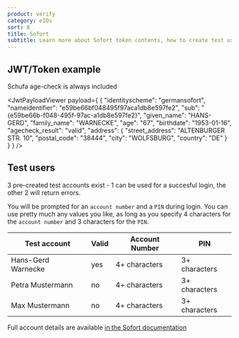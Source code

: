 ```yaml
---
product: verify
category: eIDs
sort: 8
title: Sofort
subtitle: Learn more about Sofort token contents, how to create test users and how to gain access to production.
---
```



## JWT/Token example

Schufa age-check is always included

<JwtPayloadViewer
  payload={
    {
      "identityscheme": "germansofort",
      "nameidentifier": "e59be66bf048495f97aca1db8e597fe2",
      "sub": "{e59be66b-f048-495f-97ac-a1db8e597fe2}",
      "given_name": "HANS-GERD",
      "family_name": "WARNECKE",
      "age": "67",
      "birthdate": "1953-01-16",
      "agecheck_result": "valid",
      "address": {
        "street_address": "ALTENBURGER STR. 10",
        "postal_code": "38444",
        "city": "WOLFSBURG",
        "country": "DE"
      }
    }
  }
/>

## Test users

3 pre-created test accounts exist - 1 can be used for a succesful login, the other 2 will return errors.

You will be prompted for an `account number` and a `PIN` during login. You can use pretty much any values you like, as long as you specify 4 characters for the `account number` and 3 characters for the `PIN`.

| **Test account** | **Valid** | **Account Number** | **PIN** |
| --- | --- | --- | --- |
| Hans-Gerd Warnecke | yes | 4+ characters | 3+ characters |
| Petra Mustermann | no | 4+ characters | 3+ characters |
| Max Mustermann | no | 4+ characters | 3+ characters |

Full account details are available [in the Sofort documentation](https://integration.sofort.com/integrationCenter-eng-DE/content/view/full/2867/#h5)